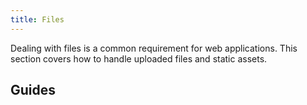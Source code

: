 ```yaml
---
title: Files
---
```



Dealing with files is a common requirement for web applications. This section covers how to handle uploaded files and static assets.

## Guides

<div className="row category-index-row">
  <article key="uploading-files" className="col col--6">
    <DocCard item={{type: "link", href: "./files/uploading-files", label: "Uploading files", docId: "files/uploading-files" }} />
  </article>
  <article key="managing-files" className="col col--6">
    <DocCard item={{type: "link", href: "./files/managing-files", label: "Managing files", docId: "files/managing-files" }} />
  </article>
</div>
